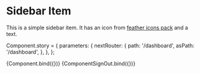 
<Meta title="Elements/Sidebar Item" component={SidebarItem} decorators={[withNextRouter]} />

# Sidebar Item

This is a simple sidebar item. It has an icon from [feather icons pack](https://feathericons.com/) and a text.



Component.story = {
parameters: {
nextRouter: {
path: '/dashboard',
asPath: '/dashboard',
},
},
};

<Canvas>
  <Story
    name="Default"
    args={{
      icon: "pie-chart",
      text: "Dasboard",
      url: "/dashboard",
    }}
    decorators={[withNextRouter]}
  >
    {Component.bind({})}
  </Story>
  <Story
    name="Sign Out"
    args={{
      icon: "log-out",
      text: "Sign Out",
      url: "/dashboard",
    }}
    decorators={[withNextRouter]}
  >
    {ComponentSignOut.bind({})}
  </Story>
</Canvas>
